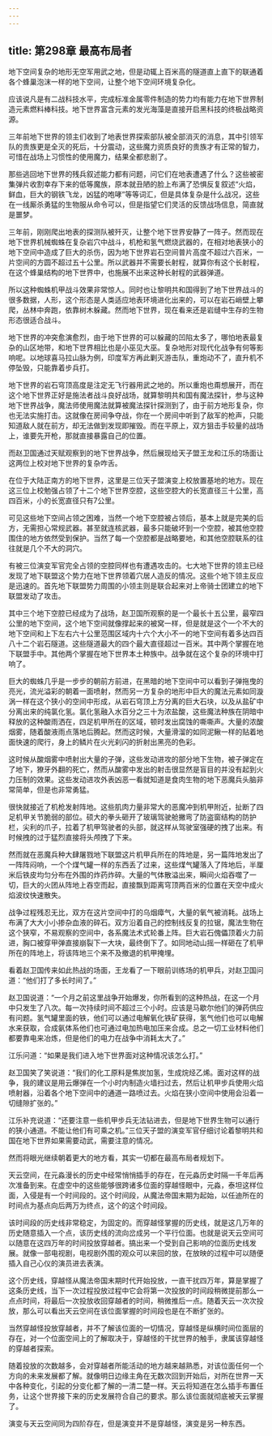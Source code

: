 ```yaml
---
---
---
```

title: 第298章 最高布局者
---



地下空间复杂的地形无空军用武之地，但是动辄上百米高的隧道直上直下的联通着各个蜂巢泡沫一样的地下空间，让整个地下空间环境复杂化。

应该说凡是有二战科技水平，完成标准金属零件制造的势力均有能力在地下世界制造元素燃料棒科技。地下世界富含元素的发光海藻是直接开启黑科技的终极战略资源。

三年前地下世界的领主们收到了地表世界探索部队被全部消灭的消息，其中引领军队的贵族更是全灭的死后，十分震动，这些魔力资质良好的贵族才有正常的智力，可惜在战场上习惯性的使用魔力，结果全都悲剧了。

那些逃回地下世界的残兵叙述能力都有问题，问它们在地表遭遇了什么？这些被密集弹片收割幸存下来的低等魔族，原本就丑陋的脸上布满了恐惧反复叙述“火焰，鲜血，巨大的钢铁飞龙，凶猛的咆哮”等等词汇，但是具体复杂是什么战况，这些在一线厮杀勇猛的生物服从命令可以，但是指望它们灵活的反馈战场信息，简直就是噩梦。

三年前，刚刚爬出地表的探测队被歼灭，让整个地下世界安静了一阵子。然而现在地下世界机械蜘蛛在复杂岩穴中战斗，机枪和氢气燃烧武器的，在相对地表狭小的地下空间中造成了巨大的杀伤，因为地下世界岩石空间普片高度不超过六百米，一片空间的方圆不超过五十公里。所以武器并不需要长射程，就算你有这个长射程，在这个蜂巢结构的地下世界中，也施展不出来这种长射程的武器弹道。

所以这种蜘蛛机甲战斗效果非常惊人。同时也让黎明共和国得到了地下世界战斗的很多数据，人形，这个形态是人类适应地表环境进化出来的，可以在岩石峭壁上攀爬，丛林中奔跑，依靠树木躲藏。然而地下世界，现在看来还是岩缝中生存的生物形态很适合战斗。

地下世界的冲突愈演愈烈，由于地下世界的可以躲藏的凹陷太多了，哪怕地表最复杂的山区地带，和地下世界相比也是小巫见大巫。复杂地形对现代化战争有何等影响呢。以地球喜马拉山脉为例，印度军方再此剿灭游击队，重炮动不了，直升机不停坠毁，只能靠着步兵打。

地下世界的岩石穹顶高度是注定无飞行器用武之地的。所以重炮也甭想展开，而在这个地下世界正好是施法者战斗良好战场，就算黎明共和国有魔法探针，参与这种地下世界战争，魔法师使用魔法就算被魔法探针探测到了，由于前方地形复杂，你也无法实施打击。这就像在房间争夺战，你在一个房间中听到了敌军的枪声，只能知道敌人就在前方，却无法做到发现即摧毁。而在平原上，双方狙击手较量的战场上，谁要先开枪，那就直接暴露自己的位置。

而赵卫国通过天赋观察到的地下世界战争，然后展现给天子盟王龙和江乐的场面让这两位上校对地下世界的复杂咋舌。

在位于大陆正南方的地下世界，这里是三位天子盟演变上校放置基地的地方。现在这三位上校勉强占领了十二个地下世界空腔，这些空腔大的长宽直径三十公里，高四百米，小的长宽直径只有7公里。

可见这些地下空间占领之困难，当然一个地下空腔被占领后，基本上就是完美的后方，无需担心常规武器。甚至就连核武器，最多只能破坏到一个空腔，被其他空腔围住的地方依然受到保护。当然了每一个空腔都是战略要地，和其他空腔联系的往往就是几个不大的洞穴。

有被三位演变军官完全占领的空腔同样也有遭遇攻击的。七大地下世界的领主已经发现了地下联盟这个势力在地下世界领着穴居人造反的情况。这些个地下领主反应是迅速的。首先地下联盟势力周围的小领主则是联合起来对上帝骑士团建立的地下联盟发动了攻击。

其中三个地下空腔已经成为了战场，赵卫国所观察的是一个最长十五公里，最窄四公里的地下空间，这个地下空间就像撑起来的被窝一样，但是就是这个一个不大的地下空间和上下左右六十公里范围区域内十六个大小不一的地下空间有着多达四百八十二个岩石隧道。这些隧道最大的四个最大直径超过一百米。其中两个掌握在地下联盟手中。其他两个掌握在地下世界本土种族中。战争就在这个复杂的环境中打响了。

巨大的蜘蛛几乎是一步步的朝前方前进，在黑暗的地下空间中可以看到子弹拖曳的亮光，流光溢彩的朝着一面喷射，然而另一方复杂的地形中巨大的魔法元素如同漩涡一样在这个狭小的空间中形成，从岩石穹顶上方分离的巨大石块，以及从盐矿中分离出来的纯氯化氢。氯化氢融入水百分之三十为浓盐酸，这些魔法种族在阴暗中释放的这种酸雨洒在，四足机甲所在的区域，顿时发出腐蚀的嘶嘶声。大量的浓酸烟雾，随着酸液雨点落地后腾起。然而这时候，大量滑溜的如同泥鳅一样的贴着地面快速的爬行，身上的鳞片在火光刹闪的折射出黑亮的色彩。

这时候从酸烟雾中喷射出大量的子弹，这些发动进攻的部分地下生物，被子弹定在了地下，獠牙外翻的死亡，然而从酸雾中发出的射击很显然是盲目的并没有起到火力压制的效果。这些发动进攻外表凶恶一看就知道是食肉生物的地下恶魔兵头脑非常简单，但是也非常勇猛。

很快就接近了机枪发射阵地。这些肌肉力量非常大的恶魔冲到机甲附近，扯断了四足机甲关节脆弱的部位。硕大的拳头砸开了玻璃驾驶舱撇弯了防盗窗结构的防护栏，尖利的爪子，拉着了机甲驾驶者的头部，就这样从驾驶室强硬的拽了出来。有时候拽的过于猛烈直接将头颅拽了下来。

然而就在恶魔兵种大肆屠戮地下联盟这片机甲兵所在的阵地是，另一篇阵地发出了一阵阵闷响，一个个煤气罐一样的东西丢了过来，这些煤气罐落入了阵地后，半厘米后铁皮均匀分布在外围的炸药炸碎。大量的气体散溢出来，瞬间火焰吞噬了一切，巨大的火团从阵地上吞空而起，直接飘到距离穹顶两百米的位置在天空中成火焰波纹快速散失。

战争过程残忍无比，双方在这片空间中打的乌烟瘴气，大量的氧气被消耗。战场上布满了大大小小掺杂血液的碎石。双方沿着自己的控制线反复的拉锯，魔法生物在这个狭窄，不易观察的空间中，各系魔法术式轮番上阵。巨大岩石傀儡顶着火力前进，胸口被穿甲弹直接崩裂下一大块，最终倒下了。如同地动山摇一样砸在了机甲所在的阵地上，将该阵地三个来不及撤退的机甲掩埋。

看着赵卫国传来如此热战的场面，王龙看了一下眼前训练场的机甲兵，对赵卫国问道：“他们打了多长时间了。”

赵卫国说道：“一个月之前这里战争开始爆发，你所看到的这种热战，在这一个月中只发生了八次。每一次持续时间不超过三个小时。应该是马歇尔他们的弹药供应有问题。氢气罐里面的铁，他们可以通过电解氧化铁矿获得，氢气他们也可以电解水来获取，合成氨体系他们也可通过电加热电加压来合成。总之一切工业材料他们都要靠电来冶炼，但是他们的电力在战争中消耗太大了。”

江乐问道：“如果是我们进入地下世界面对这种情况该怎么打。”

赵卫国笑了笑说道：“我们的化工原料是焦炭加氢，生成烷烃乙烯。面对这样的战争，我的建议是用云爆弹在一个小时内制造火墙扫过去，然后让机甲步兵使用火焰喷射器，沿着各个地下空间中的通道一路喷过去。火焰在狭小空间中使用会沿着一切缝隙扩张的。”

江乐补充说道：“还要注意一些机甲步兵无法钻进去，但是地下世界生物可以通行的狭小通道。不能让他们有可乘之机。”三位天子盟的演变军官仔细讨论着黎明共和国在地下世界如果需要动武，需要注意的情况。

然而将眼光继续朝着更大的地方看，其实一切都在最高布局者规划下。

天云空间，在元淼漫长的历史中经常悄悄插手的存在，在元淼历史时隔一千年后再次准备到来。在虚空中的这些能够很跨诸多位面的穿越怪眼中，元淼，泰坦这样位面，入侵是有一个时间段的。这个时间段，从魔法帝国末期为起始，以任迪所在的时间点为基点向后两万为终点，这个的这个时间段。

该时间段的历史线非常稳定，为固定的。而穿越怪掌握的历史线，就是这几万年的历史随意插入一个点，该历史线的流向岔成另一个平行位面。也就是说天云空间可以随意在这四万年的时间投放穿越者。搞出来一个受到自己影响的位面历史线发展。就像一部电视剧，电视剧外围的观众可以来回的放，在放映的过程中可以随便插入自己心仪的演员进去表演。

这个历史线，穿越怪从魔法帝国末期时代开始投放，一直干扰四万年，算是掌握了这条历史线，当下一次过程投放过程中它会将第一次投放的时间段稍微提前那么一点点时间，将最后一次投放收回穿越者的时间，稍微推后一点。随着天云一次次投放，那么可以看出天云空间在该位面掌握的时间段也是在不断扩张的。

当然穿越怪投放穿越者，并不了解该位面的一切情况，穿越怪是纵横时间位面层的存在，对一个位面空间上的了解取决于，穿越怪的干扰世界的触手，隶属该穿越怪的穿越者探索。

随着投放的次数越多，会对穿越者所能活动的地方越来越熟悉，对该位面任何一个方向的未来发展都了解。就像明日边缘主角在无数次回到开始后，对所在世界一天中各种变化，引起的分变化都了解的一清二楚一样。天云将知道在怎么插手布置任务，让这个世界接下来的历史发展符合自己的要求。那么该位面就彻底被天云掌握了。

演变与天云空间同为四阶存在，但是演变并不是穿越怪，演变是另一种东西。